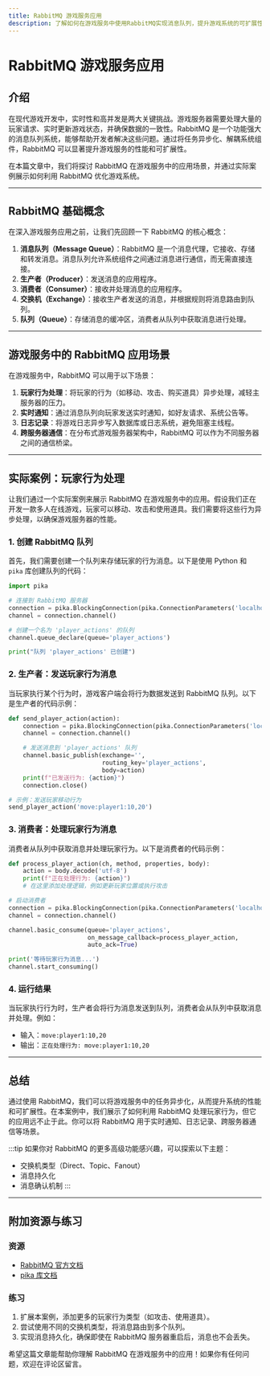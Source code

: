 ```yaml
---
title: RabbitMQ 游戏服务应用
description: 了解如何在游戏服务中使用RabbitMQ实现消息队列，提升游戏系统的可扩展性和性能。
---
```


# RabbitMQ 游戏服务应用

## 介绍

在现代游戏开发中，实时性和高并发是两大关键挑战。游戏服务器需要处理大量的玩家请求、实时更新游戏状态，并确保数据的一致性。RabbitMQ 是一个功能强大的消息队列系统，能够帮助开发者解决这些问题。通过将任务异步化、解耦系统组件，RabbitMQ 可以显著提升游戏服务的性能和可扩展性。

在本篇文章中，我们将探讨 RabbitMQ 在游戏服务中的应用场景，并通过实际案例展示如何利用 RabbitMQ 优化游戏系统。

---

## RabbitMQ 基础概念

在深入游戏服务应用之前，让我们先回顾一下 RabbitMQ 的核心概念：

1. **消息队列（Message Queue）**：RabbitMQ 是一个消息代理，它接收、存储和转发消息。消息队列允许系统组件之间通过消息进行通信，而无需直接连接。
2. **生产者（Producer）**：发送消息的应用程序。
3. **消费者（Consumer）**：接收并处理消息的应用程序。
4. **交换机（Exchange）**：接收生产者发送的消息，并根据规则将消息路由到队列。
5. **队列（Queue）**：存储消息的缓冲区，消费者从队列中获取消息进行处理。

---

## 游戏服务中的 RabbitMQ 应用场景

在游戏服务中，RabbitMQ 可以用于以下场景：

1. **玩家行为处理**：将玩家的行为（如移动、攻击、购买道具）异步处理，减轻主服务器的压力。
2. **实时通知**：通过消息队列向玩家发送实时通知，如好友请求、系统公告等。
3. **日志记录**：将游戏日志异步写入数据库或日志系统，避免阻塞主线程。
4. **跨服务器通信**：在分布式游戏服务器架构中，RabbitMQ 可以作为不同服务器之间的通信桥梁。

---

## 实际案例：玩家行为处理

让我们通过一个实际案例来展示 RabbitMQ 在游戏服务中的应用。假设我们正在开发一款多人在线游戏，玩家可以移动、攻击和使用道具。我们需要将这些行为异步处理，以确保游戏服务器的性能。

### 1. 创建 RabbitMQ 队列

首先，我们需要创建一个队列来存储玩家的行为消息。以下是使用 Python 和 `pika` 库创建队列的代码：

```python
import pika

# 连接到 RabbitMQ 服务器
connection = pika.BlockingConnection(pika.ConnectionParameters('localhost'))
channel = connection.channel()

# 创建一个名为 'player_actions' 的队列
channel.queue_declare(queue='player_actions')

print("队列 'player_actions' 已创建")
```

### 2. 生产者：发送玩家行为消息

当玩家执行某个行为时，游戏客户端会将行为数据发送到 RabbitMQ 队列。以下是生产者的代码示例：

```python
def send_player_action(action):
    connection = pika.BlockingConnection(pika.ConnectionParameters('localhost'))
    channel = connection.channel()

    # 发送消息到 'player_actions' 队列
    channel.basic_publish(exchange='',
                          routing_key='player_actions',
                          body=action)
    print(f"已发送行为: {action}")
    connection.close()

# 示例：发送玩家移动行为
send_player_action('move:player1:10,20')
```

### 3. 消费者：处理玩家行为消息

消费者从队列中获取消息并处理玩家行为。以下是消费者的代码示例：

```python
def process_player_action(ch, method, properties, body):
    action = body.decode('utf-8')
    print(f"正在处理行为: {action}")
    # 在这里添加处理逻辑，例如更新玩家位置或执行攻击

# 启动消费者
connection = pika.BlockingConnection(pika.ConnectionParameters('localhost'))
channel = connection.channel()

channel.basic_consume(queue='player_actions',
                      on_message_callback=process_player_action,
                      auto_ack=True)

print('等待玩家行为消息...')
channel.start_consuming()
```

### 4. 运行结果

当玩家执行行为时，生产者会将行为消息发送到队列，消费者会从队列中获取消息并处理。例如：

- 输入：`move:player1:10,20`
- 输出：`正在处理行为: move:player1:10,20`

---

## 总结

通过使用 RabbitMQ，我们可以将游戏服务中的任务异步化，从而提升系统的性能和可扩展性。在本案例中，我们展示了如何利用 RabbitMQ 处理玩家行为，但它的应用远不止于此。你可以将 RabbitMQ 用于实时通知、日志记录、跨服务器通信等场景。

:::tip
如果你对 RabbitMQ 的更多高级功能感兴趣，可以探索以下主题：
- 交换机类型（Direct、Topic、Fanout）
- 消息持久化
- 消息确认机制
:::

---

## 附加资源与练习

### 资源
- [RabbitMQ 官方文档](https://www.rabbitmq.com/documentation.html)
- [pika 库文档](https://pika.readthedocs.io/)

### 练习
1. 扩展本案例，添加更多的玩家行为类型（如攻击、使用道具）。
2. 尝试使用不同的交换机类型，将消息路由到多个队列。
3. 实现消息持久化，确保即使在 RabbitMQ 服务器重启后，消息也不会丢失。

希望这篇文章能帮助你理解 RabbitMQ 在游戏服务中的应用！如果你有任何问题，欢迎在评论区留言。